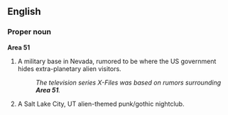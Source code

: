 ==English==

===Proper noun===
'''Area 51'''
#A military base in Nevada, rumored to be where the US government hides extra-planetary alien visitors.
#:''The television series X-Files was based on rumors surrounding '''Area 51'''.''
#A Salt Lake City, UT alien-themed punk/gothic nightclub.